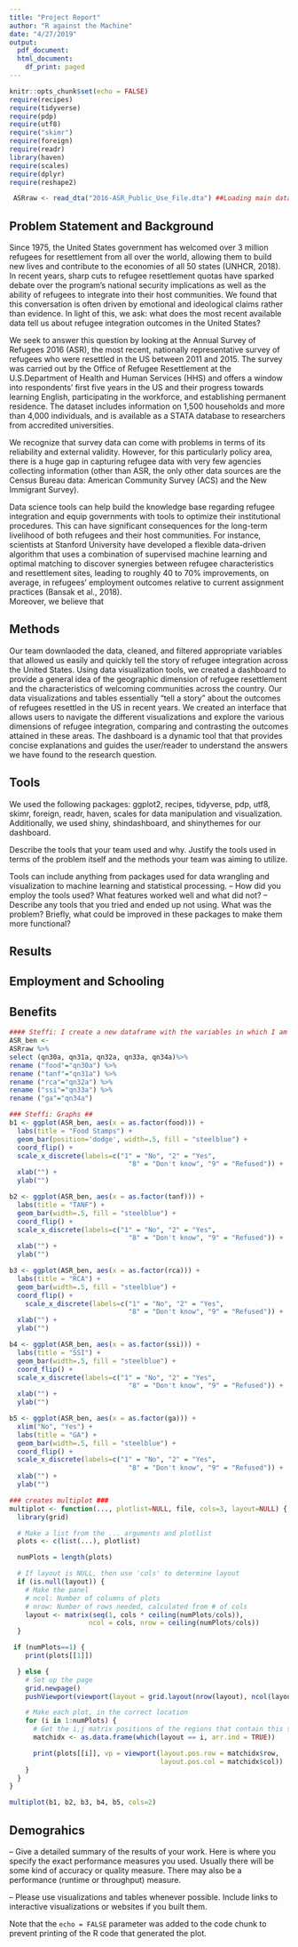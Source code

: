 ```yaml
---
title: "Project Report"
author: "R against the Machine"
date: "4/27/2019"
output:
  pdf_document: 
  html_document:
    df_print: paged
---
```


```r
knitr::opts_chunk$set(echo = FALSE)
require(recipes)
require(tidyverse)
require(pdp)
require(utf8)
require("skimr")
require(foreign)
require(readr)
library(haven)
require(scales)
require(dplyr)
require(reshape2)
```
 
```r
 ASRraw <- read_dta("2016-ASR_Public_Use_File.dta") ##Loading main dataset
```
## Problem Statement and Background

Since 1975, the United States government has welcomed over 3 million refugees for resettlement from all over the world, allowing them to build new lives and contribute to the economies of all 50 states (UNHCR, 2018). In recent years, sharp cuts to refugee resettlement quotas have sparked debate over the program’s national security implications as well as the ability of refugees to integrate into their host communities. We found that this conversation is often driven by emotional and ideological claims rather than evidence.  In light of this, we ask: what does the most recent available data tell us about refugee integration outcomes in the United States?

We seek to answer this question by looking at the Annual Survey of Refugees 2016 (ASR), the most recent, nationally representative survey of refugees who were resettled in the US between 2011 and 2015. The survey was carried out by the Office of Refugee Resettlement at the U.S.Department of Health and Human Services (HHS) and offers a window into respondents' first five years in the US and their progress towards learning English, participating in the workforce, and establishing permanent residence. The dataset includes information on 1,500 households and more than 4,000 individuals, and is available as a STATA database to researchers from accredited universities.

We recognize that survey data can come with problems in terms of its reliability and external validity. However, for this particularly policy area, there is a huge gap in capturing refugee data with very few agencies collecting information (other than ASR, the only other data sources are the Census Bureau data: American Community Survey (ACS) and the New Immigrant Survey). 

Data science tools can help build the knowledge base regarding refugee integration and equip governments with tools to optimize their institutional procedures. This can have significant consequences for the long-term livelihood of both refugees and their host communities. For instance, scientists at Stanford University have developed a flexible data-driven algorithm that uses a combination of supervised machine learning and optimal matching to discover synergies between refugee characteristics and resettlement sites, leading to roughly 40 to 70% improvements, on average, in refugees’ employment outcomes relative to current assignment practices (Bansak et al., 2018).  
Moreover, we believe that 

## Methods

Our team downlaoded the data, cleaned, and filtered appropriate variables that allowed us easily and quickly tell the story of refugee integration across the United States. Using data visualization tools, we created a dashboard to provide a general idea of the geographic dimension of refugee resettlement and the characteristics of welcoming communities across the country. Our data visualizations and tables essentially “tell a story” about the outcomes of refugees resettled in the US in recent years. We created an interface that allows users to navigate the different visualizations and explore the various dimensions of refugee integration, comparing and contrasting the outcomes attained in these areas. The dashboard is a dynamic tool that that provides concise explanations and guides the user/reader to understand the answers we have found to the research question.

## Tools
We used the following packages: ggplot2, recipes, tidyverse, pdp, utf8, skimr, foreign, readr, haven, scales for data manipulation and visualization. Additionally, we used shiny, shindashboard, and shinythemes for our dashboard. 



Describe the tools that your team used and why. Justify the tools used in terms of the problem itself and the methods your team was aiming to utilize.

Tools can include anything from packages used for data wrangling and visualization to machine learning and statistical processing.
– How did you employ the tools used? What features worked well and what did not?
– Describe any tools that you tried and ended up not using. What was the problem?
Briefly, what could be improved in these packages to make them more functional?

## Results

## Employment and Schooling


## Benefits
```r
#### Steffi: I create a new dataframe with the variables in which I am interested (benefits) ##
ASR_ben <-
ASRraw %>%
select (qn30a, qn31a, qn32a, qn33a, qn34a)%>%
rename ("food"="qn30a") %>%  
rename ("tanf"="qn31a") %>% 
rename ("rca"="qn32a") %>% 
rename ("ssi"="qn33a") %>% 
rename ("ga"="qn34a")

### Steffi: Graphs ##
b1 <- ggplot(ASR_ben, aes(x = as.factor(food))) +
  labs(title = "Food Stamps") +
  geom_bar(position='dodge', width=.5, fill = "steelblue") +
  coord_flip() +
  scale_x_discrete(labels=c("1" = "No", "2" = "Yes",
                              "8" = "Don't know", "9" = "Refused")) +
  xlab("") +
  ylab("")

b2 <- ggplot(ASR_ben, aes(x = as.factor(tanf))) +
  labs(title = "TANF") +
  geom_bar(width=.5, fill = "steelblue") +
  coord_flip() +
  scale_x_discrete(labels=c("1" = "No", "2" = "Yes",
                              "8" = "Don't know", "9" = "Refused")) +
  xlab("") +
  ylab("")

b3 <- ggplot(ASR_ben, aes(x = as.factor(rca))) +
  labs(title = "RCA") +
  geom_bar(width=.5, fill = "steelblue") +
  coord_flip() +
    scale_x_discrete(labels=c("1" = "No", "2" = "Yes",
                              "8" = "Don't know", "9" = "Refused")) +
  xlab("") +
  ylab("")

b4 <- ggplot(ASR_ben, aes(x = as.factor(ssi))) +
  labs(title = "SSI") +
  geom_bar(width=.5, fill = "steelblue") +
  coord_flip() +
  scale_x_discrete(labels=c("1" = "No", "2" = "Yes",
                              "8" = "Don't know", "9" = "Refused")) + 
  xlab("") +
  ylab("")

b5 <- ggplot(ASR_ben, aes(x = as.factor(ga))) +
  xlim("No", "Yes") +
  labs(title = "GA") +
  geom_bar(width=.5, fill = "steelblue") +
  coord_flip() +
  scale_x_discrete(labels=c("1" = "No", "2" = "Yes",
                              "8" = "Don't know", "9" = "Refused")) +
  xlab("") +
  ylab("")

### creates multiplot ###
multiplot <- function(..., plotlist=NULL, file, cols=3, layout=NULL) {
  library(grid)

  # Make a list from the ... arguments and plotlist
  plots <- c(list(...), plotlist)

  numPlots = length(plots)

  # If layout is NULL, then use 'cols' to determine layout
  if (is.null(layout)) {
    # Make the panel
    # ncol: Number of columns of plots
    # nrow: Number of rows needed, calculated from # of cols
    layout <- matrix(seq(1, cols * ceiling(numPlots/cols)),
                    ncol = cols, nrow = ceiling(numPlots/cols))
  }

 if (numPlots==1) {
    print(plots[[1]])

  } else {
    # Set up the page
    grid.newpage()
    pushViewport(viewport(layout = grid.layout(nrow(layout), ncol(layout))))

    # Make each plot, in the correct location
    for (i in 1:numPlots) {
      # Get the i,j matrix positions of the regions that contain this subplot
      matchidx <- as.data.frame(which(layout == i, arr.ind = TRUE))

      print(plots[[i]], vp = viewport(layout.pos.row = matchidx$row,
                                      layout.pos.col = matchidx$col))
    }
  }
}
```

```r
multiplot(b1, b2, b3, b4, b5, cols=2)
```


## Demograhics 


– Give a detailed summary of the results of your work. Here is where you specify the
exact performance measures you used. Usually there will be some kind of accuracy
or quality measure. There may also be a performance (runtime or throughput)
measure.

– Please use visualizations and tables whenever possible. Include links to interactive
visualizations or websites if you built them.



Note that the `echo = FALSE` parameter was added to the code chunk to prevent printing of the R code that generated the plot.

